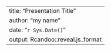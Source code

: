 ---
title: "Presentation Title"
author: "my name"
date: "`r Sys.Date()`"
output: Rcandoo::reveal.js_format
---